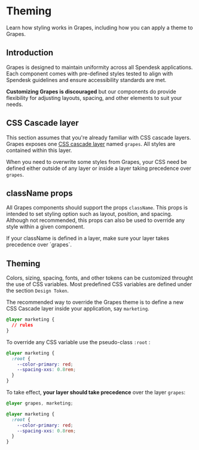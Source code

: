 
# Theming

Learn how styling works in Grapes, including how you can apply a theme to Grapes.

## Introduction

Grapes is designed to maintain uniformity across all Spendesk applications. Each component comes with pre-defined styles tested to align with Spendesk guidelines and ensure accessibility standards are met.

**Customizing Grapes is discouraged** but our components do provide flexibility
for adjusting layouts, spacing, and other elements to suit your needs.

## CSS Cascade layer

This section assumes that you're already familiar with CSS cascade layers.
Grapes exposes one [CSS cascade layer](https://developer.mozilla.org/en-US/docs/Web/CSS/@layer) named `grapes`.
All styles are contained within this layer.

When you need to overwrite some styles from Grapes, your CSS need be defined either outside of any layer or inside a layer taking precedence over `grapes`.

## className props

All Grapes components should support the props `className`. This props is intended to set styling option such as layout, position, and spacing.
Although not recommended, this props can also be used to override any style within a given component.

<Callout variant="warning" title="Mind the order of your layer">
  If your className is defined in a layer, make sure your layer takes precedence
  over `grapes`.
</Callout>

## Theming

Colors, sizing, spacing, fonts, and other tokens can be customized throught the use of CSS variables. Most predefined CSS variables are defined under the section `Design Token`.

The recommended way to override the Grapes theme is to define a new CSS Cascade layer inside your application, say `marketing`.

```css
@layer marketing {
  // rules
}
```

To override any CSS variable use the pseudo-class `:root` :

```css
@layer marketing {
  :root {
    --color-primary: red;
    --spacing-xxs: 0.8rem;
  }
}
```

To take effect, **your layer should take precedence** over the layer `grapes`:

```css
@layer grapes, marketing;

@layer marketing {
  :root {
    --color-primary: red;
    --spacing-xxs: 0.8rem;
  }
}
```
